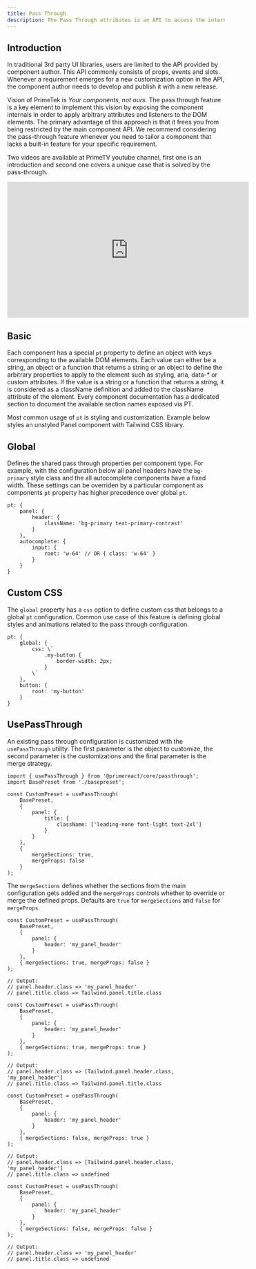 ```yaml
---
title: Pass Through
description: The Pass Through attributes is an API to access the internal DOM Structure of the components.
---
```


## Introduction

In traditional 3rd party UI libraries, users are limited to the API provided by component author. This API commonly consists of props, events and slots. Whenever a requirement emerges for a new customization option in the API, the component
author needs to develop and publish it with a new release.

Vision of PrimeTek is _Your components, not ours_. The pass through feature is a key element to implement this vision by exposing the component internals in order to apply arbitrary attributes and listeners to the DOM elements. The primary
advantage of this approach is that it frees you from being restricted by the main component API. We recommend considering the pass-through feature whenever you need to tailor a component that lacks a built-in feature for your specific
requirement.

Two videos are available at PrimeTV youtube channel, first one is an introduction and second one covers a unique case that is solved by the pass-through.

<div className="video-container">
    <iframe width="560" height="315" src="https://www.youtube.com/embed/videoseries?si=gBh1ow-f0JfGWPrv&amp;list=PLC9bp-OHi-Wk9fMhxOM1u6Si82i6AxqUM" frameBorder="0" allowFullScreen></iframe>
</div>

## Basic

Each component has a special `pt` property to define an object with keys corresponding to the available DOM elements. Each value can either be a string, an object or a function that returns a string or an object to define the
arbitrary properties to apply to the element such as styling, aria, data-\* or custom attributes. If the value is a string or a function that returns a string, it is considered as a className definition and added to the className attribute of the
element. Every component documentation has a dedicated section to document the available section names exposed via PT.

Most common usage of `pt` is styling and customization. Example below styles an unstyled Panel component with Tailwind CSS library.

<DocComponentViewer name="showcase:passthrough:basic-demo" />

## Global

Defines the shared pass through properties per component type. For example, with the configuration below all panel headers have the `bg-primary` style class and the all autocomplete components have a fixed width. These settings can be overriden by a particular component as components `pt` property has higher precedence over global `pt`.

```tsx
pt: {
    panel: {
        header: {
            className: 'bg-primary text-primary-contrast'
        }
    },
    autocomplete: {
        input: {
            root: 'w-64' // OR { class: 'w-64' }
        }
    }
}
```

## Custom CSS

The `global` property has a `css` option to define custom css that belongs to a global `pt` configuration. Common use case of this feature is defining global styles and animations related to the pass through configuration.

```tsx
pt: {
    global: {
        css: \`
            .my-button {
                border-width: 2px;
            }
        \`
    },
    button: {
        root: 'my-button'
    }
}
```

## UsePassThrough

An existing pass through configuration is customized with the `usePassThrough` utility. The first parameter is the object to customize, the second parameter is the customizations and the final parameter is the merge strategy.

```tsx
import { usePassThrough } from '@primereact/core/passthrough';
import BasePreset from './basepreset';

const CustomPreset = usePassThrough(
    BasePreset,
    {
        panel: {
            title: {
                className: ['leading-none font-light text-2xl']
            }
        }
    },
    {
        mergeSections: true,
        mergeProps: false
    }
);
```

The `mergeSections` defines whether the sections from the main configuration gets added and the `mergeProps` controls whether to override or merge the defined props. Defaults are `true` for `mergeSections` and `false` for `mergeProps`.

```tsx
const CustomPreset = usePassThrough(
    BasePreset,
    {
        panel: {
            header: 'my_panel_header'
        }
    },
    { mergeSections: true, mergeProps: false }
);

// Output:
// panel.header.class => 'my_panel_header'
// panel.title.class => Tailwind.panel.title.class
```

```tsx
const CustomPreset = usePassThrough(
    BasePreset,
    {
        panel: {
            header: 'my_panel_header'
        }
    },
    { mergeSections: true, mergeProps: true }
);

// Output:
// panel.header.class => [Tailwind.panel.header.class, 'my_panel_header']
// panel.title.class => Tailwind.panel.title.class
```

```tsx
const CustomPreset = usePassThrough(
    BasePreset,
    {
        panel: {
            header: 'my_panel_header'
        }
    },
    { mergeSections: false, mergeProps: true }
);

// Output:
// panel.header.class => [Tailwind.panel.header.class, 'my_panel_header']
// panel.title.class => undefined
```

```tsx
const CustomPreset = usePassThrough(
    BasePreset,
    {
        panel: {
            header: 'my_panel_header'
        }
    },
    { mergeSections: false, mergeProps: false }
);

// Output:
// panel.header.class => 'my_panel_header'
// panel.title.class => undefined
```
